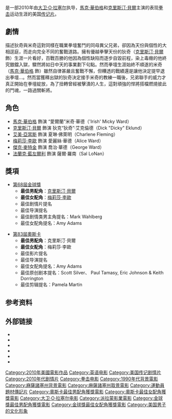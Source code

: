 {{noteTA
|G1=Show
|G2=Movie
|T=zh-hans:斗士; zh-tw:燃燒鬥魂; zh-hk:擊情手足;
|1=zh-hans:斗士; zh-tw:燃燒鬥魂; zh-hk:擊情手足;
|2=zh-hans:大卫·O·拉塞尔;zh-hk:大衛·奧·羅素;zh-tw:大衛·歐·羅素;
|3=zh-hans:沃尔伯格; zh-tw:華伯格; zh-hk:華保;
|4=zh-hans:马克; zh-tw:馬克; zh-hk:麥克;
}}
{{Infobox film
| name           = 燃燒鬥魂
| original_name  = ''The Fighter''
| image       = The Fighter.jpg
| caption        = 
| cn_name        = 斗士
| hk_name        = 擊情手足
| tw_name        = 燃燒鬥魂
| director       = [[大衛·歐·羅素|大衛·歐·羅素]]
| producer       = [[大衛·霍伯曼|大衛·霍伯曼]]<br>Todd Lieberman<br>Ryan Kavanaugh<br>[[馬克·華伯格|馬克·華伯格]]<br>Dorothy Aufiero<br>保羅·譚馬斯
| screenplay     = [[史考特·席佛|史考特·席佛]]<br>保羅·譚馬斯<br>艾力·莊遜
| starring       = [[馬克·華伯格|馬克·華伯格]]<br>[[克里斯汀·貝爾|克里斯汀·貝爾]]<br>[[艾美·亞當斯|艾美·亞當斯]]<br>[[梅莉莎·李歐|梅莉莎·李歐]]
| music          = [[麥可·布魯克|麥可·布魯克]]
| editing        = [[彭美拉·馬田|彭美拉·馬田]]
| cinematography = [[Hoyte_van_Hoytema|Hoyte van Hoytema]]
| studio         = [[Relativity_Media|Relativity Media]]<br>[[The_Weinstein_Company|The Weinstein Company]]<br>[[Mandeville_Films|Mandeville Films]]
| distributor    = [[派拉蒙影業|派拉蒙影業]] (US/UK)
| released       = {{USA}}2010年12月10日<br />{{TW}}2011年2月18日<br />{{HK}}2011年3月10日
| runtime        = 116分鐘
| country        = {{美國電影產地}}
| language       = 英语
| budget         = $2500万
| gross          = $129,190,869<ref name=mojo>{{cite web |url= http://www.boxofficemojo.com/movies/?id=fighter10.htm |title= The Fighter(2010) |publisher= Amazon.com |work= [[Box_Office_Mojo|Box Office Mojo]] |accessdate= 2010-11-09 |archive-date= 2012-01-02 |archive-url= https://web.archive.org/web/20120102015018/http://boxofficemojo.com/movies/?id=fighter10.htm |dead-url= no }}</ref>
}}
{{作品名稱|name=''The Fighter''|hk=擊情手足|tw=燃燒鬥魂|cn=斗士}}是一部2010年由[[大卫·O·拉塞尔|大卫·O·拉塞尔]]执导，[[馬克·華伯格|馬克·華伯格]]和[[克里斯汀·貝爾|克里斯汀·貝爾]]主演的表现[[拳击|拳击]]运动生涯的美国[[传记片|传记片]]。

== 劇情 ==
描述狄奇與米奇這對同樣在職業拳壇奮鬥的同母異父兄弟，卻因為天份與個性的大相逕庭，而走向完全不同的奮戰道路。擁有優越拳擊天份的狄奇（[[克里斯汀·貝爾|克里斯汀·貝爾]] 飾）生涯一片看好，百戰百勝的他因為個性缺陷而逐步自毀前程，染上毒癮的他終究鋃鐺入獄，驟然將如日中天的事業劃下句點。然而拳壇生涯始終不順遂的米奇（[[馬克·華伯格|馬克·華伯格]] 飾）雖然自律甚嚴且奮戰不懈，但糟透的戰績還是讓他決定提早退出拳壇…。然而當獲釋出獄的狄奇決定接手米奇的教練一職後，兄弟聯手的威力才真正開始在拳壇綻放，為了扭轉曾經被擊潰的人生，這對頑強的悍將搭檔燃燒彼此的鬥魂，一路過關斬將。

== 角色 ==
* [[馬克·華伯格|馬克·華伯格]] 飾演 “愛爾蘭”米奇·華德（'Irish' Micky Ward）
* [[克里斯汀·貝爾|克里斯汀·貝爾]] 飾演 狄克“狄奇”·艾克倫德（Dick "Dicky" Eklund）
* [[艾美·亞當斯|艾美·亞當斯]] 飾演 夏琳·佛萊明（Charlene Fleming）
* [[梅莉莎·李歐|梅莉莎·李歐]] 飾演 愛麗絲·華德（Alice Ward）
* [[傑克·麥特金|傑克·麥特金]] 飾演 喬治·華德（George Ward）
* [[法蘭克·藍左爾利|法蘭克·藍左爾利]] 飾演 薩爾·羅南（Sal LoNan）

== 獎項 ==
*[[第68屆金球獎|第68屆金球獎]]
**'''最佳男配角'''：[[克里斯汀·貝爾|克里斯汀·貝爾]]
**'''最佳女配角'''：[[梅莉莎·李歐|梅莉莎·李歐]]
**最佳剧情片提名
**最佳导演提名
**最佳剧情类男主角提名：Mark Wahlberg
**最佳女配角提名：Amy Adams

*[[第83届奥斯卡金像奖|第83屆奧斯卡]]
**'''最佳男配角'''：克里斯汀·貝爾
**'''最佳女配角'''：梅莉莎·李歐
**最佳影片提名
**最佳导演提名
**最佳女配角提名：Amy Adams
**最佳原创剧本提名：Scott Silver、 Paul Tamasy, Eric Johnson & Keith Dorrington
**最佳剪辑提名：Pamela Martin

== 参考资料 ==
{{reflist}}

== 外部链接 ==
* {{Official website|http://www.thefightermovie.com}}
* {{IMDb title|0964517}}
* {{Allmovie title|389400}}
* {{rotten-tomatoes|the-fighter}}
* {{metacritic film|the-fighter}}
* {{mojo title|fighter10}}

{{David O. Russell}}
{{广播影评人协会奖最佳群体演出}}
{{DEFAULTSORT:Fighter, The}}
[[Category:2010年美國電影作品|Category:2010年美國電影作品]]
[[Category:英语电影|Category:英语电影]]
[[Category:美国传记剧情片|Category:美国传记剧情片]]
[[Category:2010年代剧情片|Category:2010年代剧情片]]
[[Category:拳击电影|Category:拳击电影]]
[[Category:1990年代背景電影|Category:1990年代背景電影]]
[[Category:麻薩諸塞州背景電影|Category:麻薩諸塞州背景電影]]
[[Category:麻薩諸塞州取景電影|Category:麻薩諸塞州取景電影]]
[[Category:運動員題材傳記片|Category:運動員題材傳記片]]
[[Category:奧斯卡最佳男配角獲獎電影|Category:奧斯卡最佳男配角獲獎電影]]
[[Category:奧斯卡最佳女配角獲獎電影|Category:奧斯卡最佳女配角獲獎電影]]
[[Category:大卫·O·拉塞尔电影|Category:大卫·O·拉塞尔电影]]
[[Category:派拉蒙影業電影|Category:派拉蒙影業電影]]
[[Category:金球獎最佳男配角獲獎電影|Category:金球獎最佳男配角獲獎電影]]
[[Category:金球獎最佳女配角獲獎電影|Category:金球獎最佳女配角獲獎電影]]
[[Category:美国男子的文化形象|Category:美国男子的文化形象]]